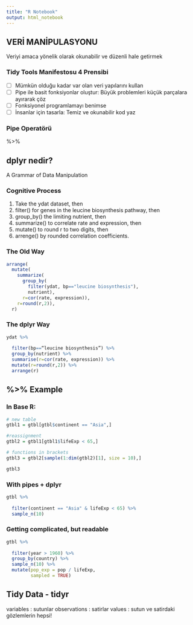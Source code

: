 ```yaml
---
title: "R Notebook"
output: html_notebook
---
```


## VERİ MANİPULASYONU

Veriyi amaca yönelik olarak okunabilir ve düzenli hale getirmek

### Tidy Tools Manifestosu 4 Prensibi

- [ ] Mümkün olduğu kadar var olan veri yapılarını kullan
- [ ] Pipe ile basit fonksiyonlar oluştur: Büyük problemleri küçük parçalara ayırarak çöz
- [ ] Fonksiyonel programlamayı benimse
- [ ] İnsanlar için tasarla: Temiz ve okunabilir kod yaz

### Pipe Operatörü

%>%

## dplyr nedir?

A Grammar of Data Manipulation

### Cognitive Process

1. Take the ydat dataset, then
2. filter() for genes in the leucine biosynthesis pathway, then
3. group_by() the limiting nutrient, then
4. summarize() to correlate rate and expression, then
5. mutate() to round r to two digits, then
6. arrenge() by rounded correlation coefficients.

### The Old Way

```r

arrange(
  mutate(
    summarize(
      group_by(
        filter(ydat, bp=="leucine biosynthesis"),
        nutrient),
      r=cor(rate, expression)),
    r=round(r,2)),
  r)

```


### The dplyr Way

```r

ydat %>%
  
  filter(bp==“leucine biosynthesis”) %>%
  group_by(nutrient) %>%
  summarise(r=cor(rate, expression)) %>%
  mutate(r=round(r,2)) %>%
  arrange(r)

```

## %>% Example

### In Base R:

```r

# new table
gtbl1 = gtbl[gtbl$continent == "Asia",]

#reassignment
gtbl2 = gtbl1[gtbl1$lifeExp < 65,]

# functions in brackets
gtbl3 = gtbl2[sample(1:dim(gtbl2)[1], size = 10),]

gtbl3

```


### With pipes + dplyr

```r

gtbl %>%
  
  filter(continent == "Asia" & lifeExp < 65) %>%
  sample_n(10)
```


### Getting complicated, but readable

```r

gtbl %>%
  
  filter(year > 1960) %>%
  group_by(country) %>%
  sample_n(10) %>%
  mutate(pop_exp = pop / lifeExp,
         sampled = TRUE)
```


## Tidy Data - tidyr

variables : sutunlar
observations : satirlar
values : sutun ve satirdaki gözlemlerin hepsi!

